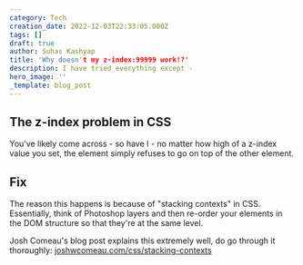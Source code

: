 ```yaml
---
category: Tech
creation_date: 2022-12-03T22:33:05.000Z
tags: []
draft: true
author: Suhas Kashyap
title: 'Why doesn't my z-index:99999 work!?'
description: I have tried everything except -
hero_image: ''
_template: blog_post
---
```



## The z-index problem in CSS

You've likely come across - so have I - no matter how high of a z-index value you set, the element simply refuses to go on top of the other element.

## Fix

The reason this happens is because of "stacking contexts" in CSS. Essentially, think of Photoshop layers and then re-order your elements in the DOM structure so that they're at the same level.

Josh Comeau's blog post explains this extremely well, do go through it thoroughly: [joshwcomeau.com/css/stacking-contexts](https://www.joshwcomeau.com/css/stacking-contexts)
